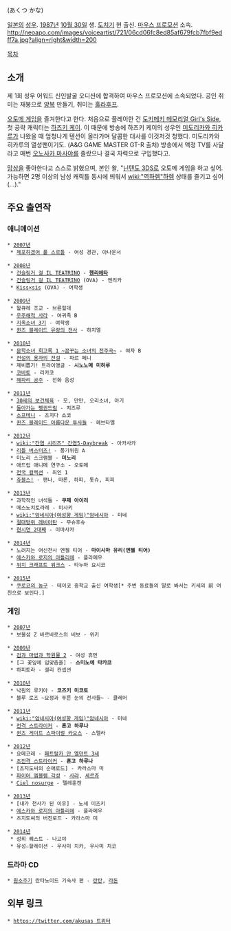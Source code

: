 {{{+1 阿久津加菜 }}} (あくつ かな)

[[일본]]의 [[성우]]. [[1987년]] [[10월 30일]] 생. [[도치기]] 현 출신. [[마우스 프로모션]] 소속. 
http://neoapo.com/images/voiceartist/721/06cd06fc8ed85af679fcb7fbf9edff7a.jpg?align=right&width=200

[[목차]]

== 소개 ==
제 1회 성우 어워드 신인발굴 오디션에 합격하여 마우스 프로모션에 소속되었다. 공인 취미는 재봉으로 [[양복]] 만들기, 취미는 [[훌라후프]].

[[오토메 게임]]을 즐겨한다고 한다. 처음으로 플레이한 건 [[도키메키 메모리얼 Girl's Side]], 첫 공략 캐릭터는 [[하즈키 케이]]. 이 때문에 방송에 하즈키 케이의 성우인 [[미도리카와 히카루]]가 나왔을 때 엄청나게 텐션이 올라가며 달콤한 대사를 이것저것 청했다. 미도리카와 히카루의 열성팬이기도. (A&G GAME MASTER GT-R 출처)
방송에서 액정 TV를 사달라고 매번 [[오노사카 마사야]]를 졸랐으나 결국 자력으로 구입했다고.

[[망상]]을 좋아한다고 스스로 밝혔으며, 본인 왈, "[[닌텐도 3DS]]로 오토메 게임을 하고 싶어. 가능하면 2명 이상의 남성 캐릭틀 동시에 띄워서 [[wiki:"역하렘"하렘]] 상태를 즐기고 싶어(…)."
 
== 주요 출연작 ==
=== 애니메이션 ===
 * [[2007년]]
  * [[체포하겠어|체포하겠어 풀 스로틀]] - 여성 경관, 아나운서

 * [[2008년]]
  * [[건슬링거 걸|건슬링거 걸 IL TEATRINO]] - '''[[헨리에타]]'''
  * [[건슬링거 걸|건슬링거 걸 IL TEATRINO]] (OVA) - 엔리카
  * [[Kiss×sis]] (OVA) - 여학생

 * [[2009년]]
  * 왈큐레 조교 - 브륜힐데
  * [[우주해적 사라]] - 여귀족 B
  * [[지옥소녀|지옥소녀 3기]] - 여학생
  * [[퀸즈 블레이드|퀸즈 블레이드 유랑의 전사]] - 하치엘

 * [[2010년]]
  * [[문학소녀 시리즈|문학소녀 회고록 1 ~꿈꾸는 소녀의 전주곡~]] - 여자 B
  * [[전설의 용자의 전설]] - 파르 페니
  * 제비뽑기! 트라이앵글 - '''시노노메 미하루'''
  * [[코바토]] - 리카코
  * [[해파리 공주]] - 전화 음성

 * [[2011년]]
  * [[30세의 보건체육]] - 모, 만만, 오리소녀, 아기
  * [[돌아가는 펭귄드럼]] - 치즈루
  * [[소프테니]] - 츠치다 쇼코
  * [[퀸즈 블레이드|퀸즈 블레이드 아름다운 투사들]] - 헤브타엘

 * [[2012년]]
  * [[wiki:"간염 시리즈" 간염5-Daybreak]] - 아카사카
  * [[리틀 버스터즈!/애니메이션|리틀 버스터즈!]] - 풍기위원 A
  * 미노리 스크램블 - '''미노리'''
  * 애드립 애니메 연구소 - 오토메
  * [[전국 컬렉션]] - 죄인 1
  * [[쥬블스!]] - 팬나, 마론, 하피, 톳슈, 피피

 * [[2013년]]
  * 과학적인 녀석들 - '''쿠제 아이리'''
  * 메스노치토라레 - 미사키
  * [[wiki:"암네시아(여성향 게임)"암네시아]] - 미네
  * [[절대방위 레비아탄]] - 무슈후슈
  * [[현시연|현시연 2대째]] - 미마사카

 * [[2014년]]
  * 노려지는 여신천사 엔젤 티어 - '''마이시마 유리(엔젤 티어)'''
  * [[에스카와 로지의 아틀리에]] - 플라메우
  * [[위치 크래프트 워크스]] - 타누마 요시코

 * [[2015년]]
  * [[쿠로코의 농구]] - 테이코 중학교 출신 여학생[* 주변 동료들의 말로 봐서는 키세의 前 여친으로 보인다.]

=== 게임 ===
 * [[2007년]]
  * 보물섬 Z 바르바로스의 비보 - 위키

 * [[2009년]]
  * [[검과 마법과 학원물|검과 마법과 학원물 2]] - 여성 휴먼
  * [그 꽃잎에 입맞춤을] - '''스미노에 타카코'''
  * 하피토라 - 셜리 컨셉션

 * [[2010년]]
  * 낙원의 루키아 - '''코즈키 미코토'''
  * 블루 로즈 ~요정과 푸른 눈의 전사들~ - 클레어

 * [[2011년]]
  * [[wiki:"암네시아(여성향 게임)"암네시아]] - 미네
  * [[전격 스트라이커]] - '''혼고 하루나'''
  * [[퀸즈 게이트 스파이럴 카오스]] - 스텔라

 * [[2012년]]
  * 요메코레 - [[페트랄카 안 엘던트 3세]]
  * [[전격 스트라이커|초전격 스트라이커]] - '''혼고 하루나'''
  * [츠지도씨의 순애로드] - 카라스마 미
  * [[파이어 엠블렘 각성]] - [[사랴]], [[세르쥬]]
  * [[Ciel nosurge]] - 텔레훈켄

 * [[2013년]]
  * [내가 천사가 된 이유] - 노세 미즈키
  * [[에스카와 로지의 아틀리에]] - 플라메우
  * 츠지도씨의 버진로드 - 카라스마 미

 * [[2014년]]
  * 성희 퀘스트 - 나고야
  * 유성☆할레이션 - 우사미 치카, 우사미 치코

=== 드라마 CD ===
 * [[원소주기]] 란타노이드 기숙사 편 - [[란탄]], [[라돈]]

== 외부 링크 ==
 * [[https://twitter.com/akusas 트위터]]

